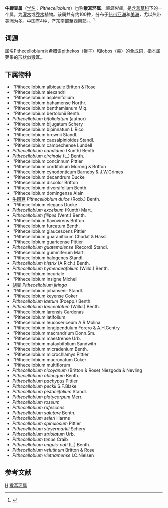 {{Automatic taxobox
| taxon = Pithecellobium
| image = Cayos pict098.jpg
| image_caption = ''Pithecellobium keyense''
| image2 = Pithecellobium dulce.jpg
| image2_caption = [[牛蹄豆|牛蹄豆]]
| authority = Mart.
| subdivision_ranks = 种
| subdivision = 见正文
}}

'''牛蹄豆属'''（[[学名|学名]]：''Pithecellobium''）也称'''猴耳环属'''、''围涎树属''，是[[含羞草科|含羞草科]]下的一个属，为[[灌木|灌木]]或[[乔木|乔木]]植物。该属共有约100种，分布于[[热带|热带]][[亚洲|亚洲]]和[[美洲|美洲]]，尤以热带美洲为多。中国有4种，产东南部至西南部。。<ref>{{cite web|url=http://www.cvh.org.cn/dict/ |title=中国种子植物科属词典 |work=中国数字植物标本馆 |deadurl=yes |archiveurl=https://web.archive.org/web/20120411205135/http://www.cvh.org.cn/dict |archivedate=2012-04-11 }}</ref>

==词源==
属名Pithecellobium为希腊语pithekos（[[猴子|猴子]]）和lobos（荚）的合成词，指本属荚果的形状似猴耳。

==下属物种==

* ''Pithecellobium albicaule Britton & Rose
* ''Pithecellobium alexandri
* ''Pithecellobium asplenifolium
* ''Pithecellobium bahamense Northr.
* ''Pithecellobium benthamianum Miq.
* ''Pithecellobium bertolonii Benth.
* ''Pithecellobium bifoliolatum'' (author)
* ''Pithecellobium bijugatum Schery
* ''Pithecellobium bipinnatum L.Rico
* ''Pithecellobium brownii Standl.
* ''Pithecellobium caesalpinioides Standl.
* ''Pithecellobium campechense Lundell
* ''Pithecellobium candidum'' (Kunth) Benth.
* ''Pithecellobium circinale'' (L.) Benth.
* ''Pithecellobium concinnum Pittier
* ''Pithecellobium cordifolium Morong & Britton
* ''Pithecellobium cynodonticum Barneby & J.W.Grimes
* ''Pithecellobium decandrum Ducke
* ''Pithecellobium discolor Britton
* ''Pithecellobium diversifolium Benth.
* ''Pithecellobium domingense Alain
* [[牛蹄豆|牛蹄豆]] ''Pithecellobium dulce'' (Roxb.) Benth.
* ''Pithecellobium elegans Ducke
* ''Pithecellobium excelsum'' (Kunth) Mart.
* ''Pithecellobium filipes'' (Vent.) Benth.
* ''Pithecellobium flavovirens Britton
* ''Pithecellobium furcatum Benth.
* ''Pithecellobium glaucescens Pittier
* ''Pithecellobium guaraniticum Chodat & Hassl.
* ''Pithecellobium guaricense Pittier
* ''Pithecellobium guatemalense'' (Record) Standl.
* ''Pithecellobium gummiferum Mart.
* ''Pithecellobium halogenes Standl.
* ''Pithecellobium histrix'' (A.Rich.) Benth.
* ''Pithecellobium hymenaeafolium'' (Willd.) Benth.
* ''Pithecellobium incuriale
* ''Pithecellobium insigne Micheli
* [[胡豆|胡豆]] ''Pithecellobium jiringa''
* ''Pithecellobium johansenii Standl.
* ''Pithecellobium keyense Coker
* ''Pithecellobium laetum'' (Poepp.) Benth.
* ''Pithecellobium lanceolatum'' (Willd.) Benth.
* ''Pithecellobium larensis Cardenas
* ''Pithecellobium latifolium
* ''Pithecellobium leucosericeum A.R.Molina
* ''Pithecellobium longipendulum Forero & A.H.Gentry
* ''Pithecellobium macrandrium Donn.Sm.
* ''Pithecellobium maestrense Urb.
* ''Pithecellobium mataybifolium Sandwith
* ''Pithecellobium micradenium Benth.
* ''Pithecellobium microchlamys Pittier
* ''Pithecellobium mucronatum Coker
* ''Pithecellobium multiflorum
* ''Pithecellobium nicoyanum'' (Britton & Rose) Niezgoda & Nevling
* ''Pithecellobium oblongum'' Benth.
* ''Pithecellobium pachypus'' Pittier
* ''Pithecellobium peckii'' S.F.Blake
* ''Pithecellobium pistaciifolium'' Standl.
* ''Pithecellobium platycarpum'' Merr.
* ''Pithecellobium roseum''
* ''Pithecellobium rufescens''
* ''Pithecellobium salutare'' Benth.
* ''Pithecellobium seleri'' Harms
* ''Pithecellobium spinulosum'' Pittier
* ''Pithecellobium steyermarkii'' Schery
* ''Pithecellobium striolatum'' Urb.
* ''Pithecellobium tenue'' Craib
* ''Pithecellobium unguis-cati'' (L.) Benth.
* ''Pithecellobium velutinum'' Britton & Rose
* ''Pithecellobium vietnamense'' I.C.Nielsen

== 参考文献 ==
{{Reflist}}

{{Taxonbar|from=Q2717810}}

[[Category:含羞草亚科|H]]
[[Category:猴耳环属|]]